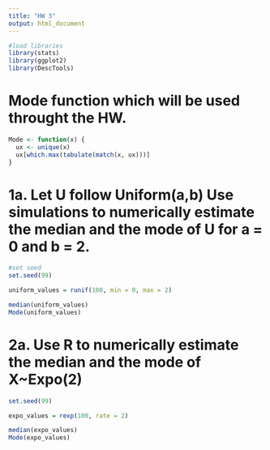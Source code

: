 ```yaml
---
title: "HW 3"
output: html_document
---
```


```r
#load libraries
library(stats)
library(ggplot2)
library(DescTools)
```

# Mode function which will be used throught the HW.
```r
Mode <- function(x) {
  ux <- unique(x)
  ux[which.max(tabulate(match(x, ux)))]
}
```


# 1a. Let U follow Uniform(a,b) Use simulations to numerically estimate the median and the mode of U for a = 0 and b = 2. 

```r
#set seed
set.seed(99)

uniform_values = runif(100, min = 0, max = 2)

median(uniform_values)
Mode(uniform_values)
```
# 2a. Use R to numerically estimate the median and the mode of X~Expo(2)

```r
set.seed(99)

expo_values = rexp(100, rate = 2)

median(expo_values)
Mode(expo_values)
```





